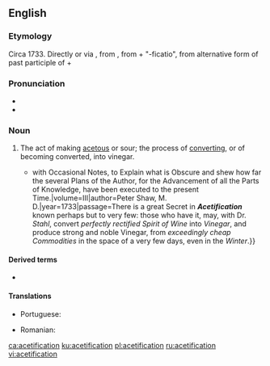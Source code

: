 {{also|acétification}}
==English==

===Etymology===
Circa 1733. Directly or via {{der|en|fr|acétification}}, from {{etyl|NL.|en}} {{m|la|acetificatio}}, from {{m|la|acetum||vinegar}} + "-ficatio", from alternative form of past participle of {{m|la|facio|facere|to make}} + {{m|la|-io}}

===Pronunciation===
* {{IPA|/əˌsiː.tɪ.fɪˈkeɪ.ʃən/|/əˌsɛ.tɪ.fɪˈkeɪ.ʃən/|lang=en}}
* {{rhymes|eɪʃən|lang=en}}

===Noun===
{{en-noun|-|s}}

# The act of making [[acetous]] or sour; the process of [[converting]], or of becoming converted, into vinegar.
#* {{quote-book|title=Philosophical Works of Francis Bacon {{...}} with Occasional Notes, to Explain what is Obscure and shew how far the several Plans of the Author, for the Advancement of all the Parts of Knowledge, have been executed to the present Time.|volume=III|author=Peter Shaw, M. D.|year=1733|passage=There is a great Secret in '''''Acetification''''' known perhaps but to very few: those who have it, may, with Dr. ''Stahl'', convert ''perfectly rectified Spirit of Wine'' into ''Vinegar'', and produce strong and noble Vinegar, from ''exceedingly cheap Commodities'' in the space of a very few days, even in the ''Winter''.}}

====Derived terms====
* {{l|en|acetify}}

====Translations====
{{trans-top|the act of making acetous or sour; the process of converting, or of becoming converted, into vinegar}}
{{trans-mid}}
* Portuguese: {{t|pt|acetificação|f}}
{{trans-bottom}}

{{checktrans-top}}
* Romanian: {{t+check|ro|acetificare|f}} <!-- looks like a verb (infinitive) -->
{{checktrans-bottom}}

[[ca:acetification]]
[[ku:acetification]]
[[pl:acetification]]
[[ru:acetification]]
[[vi:acetification]]